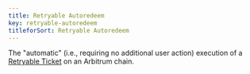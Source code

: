 ```yaml
---
title: Retryable Autoredeem
key: retryable-autoredeem
titleforSort: Retryable Autoredeem
---
```

<p>
The "automatic" (i.e., requiring no additional user action) execution of a <a href="/intro/glossary#retryable-ticket">Retryable Ticket</a>  on an Arbitrum chain.
</p>
